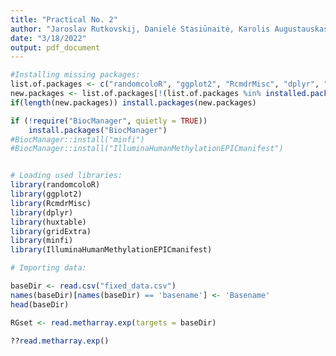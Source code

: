 ```yaml
---
title: "Practical No. 2"
author: "Jaroslav Rutkovskij, Danielė Stasiūnaitė, Karolis Augustauskas (JDK)"
date: "3/18/2022"
output: pdf_document
---
```

```r

#Installing missing packages:
list.of.packages <- c("randomcoloR", "ggplot2", "RcmdrMisc", "dplyr", "huxtable", "gridExtra")
new.packages <- list.of.packages[!(list.of.packages %in% installed.packages()[,"Package"])]
if(length(new.packages)) install.packages(new.packages)

if (!require("BiocManager", quietly = TRUE))
    install.packages("BiocManager")
#BiocManager::install("minfi")
#BiocManager::install("IlluminaHumanMethylationEPICmanifest")


# Loading used libraries:
library(randomcoloR)
library(ggplot2)
library(RcmdrMisc)
library(dplyr)
library(huxtable)
library(gridExtra)
library(minfi)
library(IlluminaHumanMethylationEPICmanifest)

# Importing data:

```


``` r

baseDir <- read.csv("fixed_data.csv")
names(baseDir)[names(baseDir) == 'basename'] <- 'Basename'
head(baseDir)

RGset <- read.metharray.exp(targets = baseDir)

??read.metharray.exp()




```
